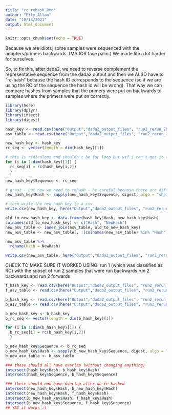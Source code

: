 ```yaml
---
title: "rc_rehash.Rmd"
author: "Eily Allan"
date: "10/14/2021"
output: html_document
---
```


```r
knitr::opts_chunk$set(echo = TRUE)
```

Because we are idiots, some samples were sequenced with the adapters/primers backwards. (MAJOR face palm.) We made life a lot harder for ourselves. 

So, to fix this, after dada2, we need to reverse complement the representative sequence from the dada2 output and then we ALSO have to "re-hash" because the hash ID corresponds to the sequence (so if we are using the RC of the sequence the hash id will be wrong). That way we can compare hashes from samples that the primers were put on backwards to samples where the primers were put on correctly. 

```r
library(here)
library(dplyr)
library(insect)
library(digest)

hash_key <- read.csv(here("Output","dada2_output_files", "run2_rerun_20211013", "COI_bkwds_200_175_hash_key.csv"))
asv_table <- read.csv(here("Output","dada2_output_files", "run2_rerun_20211013", "COI_bkwds_200_175_ASV_table.csv"))
```


```r
new_hash_key <- hash_key
rc_seq <- vector(length = dim(hash_key)[1])

# this is ridiculous and shouldn't be for loop but wtf i can't get it to work 
for (i in 1:dim(hash_key)[1]) {
  rc_seq[i] = rc(hash_key[i,2])
  }

new_hash_key$Sequence <- rc_seq
```

```r
# great - but now we need to rehash - be careful because there are different algorithms
new_hash_key$Hash <- sapply(new_hash_key$Sequence, digest, algo = "sha1", serialize = F, skip = "auto")

# then write the new hash key to a csv
write.csv(new_hash_key, here("Output","dada2_output_files", "run2_rerun_20211013", "COI_bkwds_200_175_new_hash_key.csv"))

```

```r
old_to_new_hash_key <- data.frame(hash_key$Hash, new_hash_key$Hash)
colnames(old_to_new_hash_key) <- c("Hash", "NewHash")
new_asv_table <- inner_join(asv_table, old_to_new_hash_key) 
new_asv_table <- new_asv_table[, !(colnames(new_asv_table) %in% "Hash")]

new_asv_table %>% 
  rename(Hash = NewHash)

write.csv(new_asv_table, here("Output","dada2_output_files", "run2_rerun_20211013", "COI_bkwds_200_175_new_ASV_table.csv"))

```

CHECK TO MAKE SURE IT WORKED USING: 
run 1 (which was classified as RC) with the subset of run 2 samples that were run backwards
run 2 backwards and run 2 forwards

```r
f_hash_key <- read.csv(here("Output","dada2_output_files", "run2_rerun_20211013", "COI_fwds_hash_key.csv"))
f_asv_table <- read.csv(here("Output","dada2_output_files", "run2_rerun_20211013", "COI_fwds_ASV_table.csv"))

b_hash_key <- read.csv(here("Output","dada2_output_files", "run2_rerun_20211013", "COI_bkwds_200_175_hash_key.csv"))
b_asv_table <- read.csv(here("Output","dada2_output_files", "run2_rerun_20211013", "COI_bkwds_200_175_ASV_table.csv"))

b_new_hash_key <- b_hash_key
b_rc_seq <- vector(length = dim(b_hash_key)[1])

for (i in 1:dim(b_hash_key)[1]) {
  b_rc_seq[i] = rc(b_hash_key[i,2])
  }

b_new_hash_key$Sequence <- b_rc_seq
b_new_hash_key$Hash <- sapply(b_new_hash_key$Sequence, digest, algo = "sha1", serialize = F, skip = "auto")
b_new_asv_table <- b_asv_table

### these should all have overlap (without changing anything)
intersect(hash_key$Hash, b_hash_key$Hash)
intersect(hash_key$Sequence, b_hash_key$Sequence)

### these should now have overlap after we re-hashed
intersect(new_hash_key$Hash, b_new_hash_key$Hash)
intersect(new_hash_key$Hash, f_hash_key$Hash)
intersect(b_new_hash_key$Hash, f_hash_key$Hash)
intersect(b_new_hash_key$Sequence, f_hash_key$Sequence)
## YAY it works :) 

```
